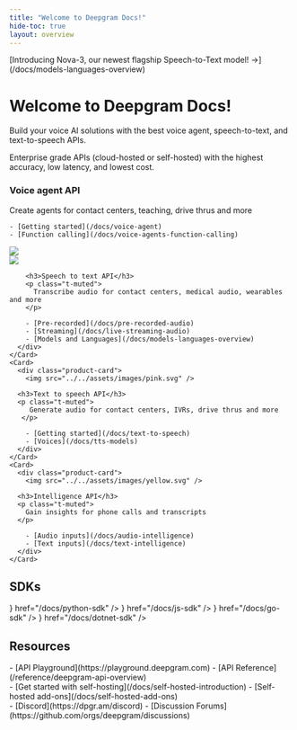 ```yaml
---
title: "Welcome to Deepgram Docs!"
hide-toc: true
layout: overview
---
```


<style>
{`
  .fern-page-heading {
    display: none;
  }

  .col {
    display: flex;
    flex-direction: column;
    width: 40%;
  }

  .col .right {
    display: flex;
    flex-direction: column;
    align-items: flex-end;
    justify-content: flex-end;
  }

  .col h3 {
    margin-top: 12px !important;
  }

  .right img {
    width: 60% !important;
    float: right;
  }

  .right {
    display: flex;
    flex-direction: column;
    align-items: center;
    justify-content: center;
  }

  .banner .fern-card {
    width: 100%;
    text-align: left;
    padding: 24px;
  }

  .banner .fern-card ul {
    margin-top: 4px !important;
  }

  .fern-card {
    display: flex;
    flex-direction: row;
  }

  .fern-card p {
    margin-bottom: 12px !important;
  }

  .center {
    padding-left: 10px;
    padding-right: 10px;
    margin-top: 24px;
  }

  .fern-card img {
    width: 100% !important;
  }

  h3 {
    color: white !important;
    padding-bottom: 8px !important;
  }

  .badge {
    border: 1px solid #232329;
    padding: 8px 12px;
    border-radius: 50px;
    margin-bottom: 2rem;
    color: #BBBBBF !important;
  }

  .badge:hover {
    color: #FBFBFF !important;
  }

  .white .fern-card ul {
    margin-top: .75rem !important;
    position: relative;
    left: -2.5rem !important;
  }

  .white .fern-card .overflow-hidden {
    overflow: visible !important;
  }

  h2 {
    margin-top: 80px !important;
  }

  @media (max-width: 768px) {
    .fern-card {
      flex-direction: column !important;
    }

    .col {
      width: 100% !important;
    }

    .col.right {
      margin-top: 24px;
      order: -1;
    }

    .right img {
      width: 100% !important;
    }
  }

  .sdk-section .fern-card {
    display: flex;
    align-items: center;
    justify-content: center;
  }

  .sdk-section .card-icon > img {
    width: 28px;
    height: 28px;
    min-width: 28px;
  }

  .sdk-section .fern-card > div {
    display: flex;
    align-items: center;
    gap: 8px;
  }

  .fern-card img {
    width: 100% !important;
  }
`}
</style>

<div class="banner">
<div class="badge">[Introducing Nova-3, our newest flagship Speech-to-Text model! <span style={{ color: "#13EF95" }}>→</span>](/docs/models-languages-overview)</div>
<h1>Welcome to Deepgram Docs!</h1>
Build your voice AI solutions with the best voice agent, speech-to-text, and text-to-speech APIs.

Enterprise grade APIs (cloud-hosted or self-hosted) with the highest accuracy, low latency, and lowest cost.

<div class="fern-card product-card p-6 center">
  <div class="col">
    <h3>Voice agent API</h3>
    <p class="t-muted">
      Create agents for contact centers, teaching, drive thrus and more
    </p>

    - [Getting started](/docs/voice-agent)
    - [Function calling](/docs/voice-agents-function-calling)
  </div>

  <div class="col right">
    <img src="../../assets/images/purple.svg" />
  </div>
</div>
</div>

<CardGroup cols={3}>
    <Card>
      <div class="product-card">
        <img src="../../assets/images/blue.svg" />

        <h3>Speech to text API</h3>
        <p class="t-muted">
          Transcribe audio for contact centers, medical audio, wearables and more
        </p>

        - [Pre-recorded](/docs/pre-recorded-audio)
        - [Streaming](/docs/live-streaming-audio)
        - [Models and Languages](/docs/models-languages-overview)
      </div>
    </Card>
    <Card>
      <div class="product-card">
        <img src="../../assets/images/pink.svg" />

      <h3>Text to speech API</h3>
      <p class="t-muted">
         Generate audio for contact centers, IVRs, drive thrus and more
       </p>

        - [Getting started](/docs/text-to-speech)
        - [Voices](/docs/tts-models)
      </div>
    </Card>
    <Card>
      <div class="product-card">
        <img src="../../assets/images/yellow.svg" />

      <h3>Intelligence API</h3>
      <p class="t-muted">
        Gain insights for phone calls and transcripts
      </p>

        - [Audio inputs](/docs/audio-intelligence)
        - [Text inputs](/docs/text-intelligence)
      </div>
    </Card>   
</CardGroup>

## SDKs
<div class="sdk-section">
<CardGroup cols={4}>
<Card
  title="Python"
  iconPosition="left"
  icon={<img src="https://fern-image-hosting.s3.us-east-1.amazonaws.com/deepgram/python.svg" />}
  href="/docs/python-sdk"
/>
<Card
  title="JavaScript"
  iconPosition="left"
  icon={<img src="https://fern-image-hosting.s3.us-east-1.amazonaws.com/deepgram/js-yellow.svg" />}
  href="/docs/js-sdk"
/>
<Card
  title="Go"
  iconPosition="left"
  icon={<img src="https://fern-image-hosting.s3.us-east-1.amazonaws.com/deepgram/go.svg" />}
  href="/docs/go-sdk"
/>
<Card
  title=".Net"
  iconPosition="left"
  icon={<img src="https://fern-image-hosting.s3.us-east-1.amazonaws.com/deepgram/net.svg" />}
  href="/docs/dotnet-sdk"
/>
</CardGroup>
</div>

## Resources
<div class="white">
<CardGroup cols={3}>
<Card
  title="Explore"
  icon="rocket"
  iconPosition="left"
>
<div class="resource-card">
- [API Playground](https://playground.deepgram.com)
- [API Reference](/reference/deepgram-api-overview)
</div>
</Card>
<Card
  title="Self Host"
  icon="tools"
  iconPosition="left"
>
<div class="resource-card">
- [Get started with self-hosting](/docs/self-hosted-introduction)
- [Self-hosted add-ons](/docs/self-hosted-add-ons)
</div>
</Card>
<Card
  title="Community"
  icon="users"
  iconPosition="left"
>
<div class="resource-card">
- [Discord](https://dpgr.am/discord)
- [Discussion Forums](https://github.com/orgs/deepgram/discussions)
</div>
</Card>
</CardGroup>
</div>


